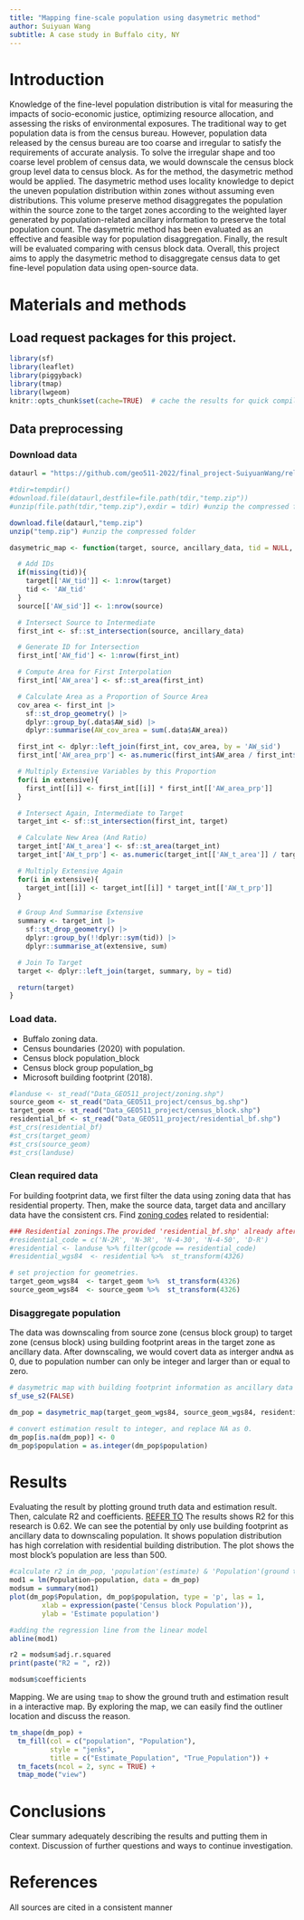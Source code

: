 ```yaml
---
title: "Mapping fine-scale population using dasymetric method"
author: Suiyuan Wang
subtitle: A case study in Buffalo city, NY
---
```


# Introduction

Knowledge of the fine-level population distribution is vital for measuring the impacts of socio-economic justice, optimizing resource allocation, and assessing the risks of environmental exposures. The traditional way to get population data is from the census bureau. However, population data released by the census bureau are too coarse and irregular to satisfy the requirements of accurate analysis. To solve the irregular shape and too coarse level problem of census data, we would downscale the census block group level data to census block. As for the method, the dasymetric method would be applied.  The dasymetric method uses locality knowledge to depict the uneven population distribution within zones without assuming even distributions. This volume preserve method disaggregates the population within the source zone to the target zones according to the weighted layer generated by population-related ancillary information to preserve the total population count. The dasymetric method has been evaluated as an effective and feasible way for population disaggregation. Finally, the result will be evaluated comparing with census block data. Overall, this project aims to apply the dasymetric method to disaggregate census data to get fine-level population data using open-source data.

# Materials and methods

## Load request packages for this project.
```r
library(sf)
library(leaflet)
library(piggyback)
library(tmap) 
library(lwgeom)
knitr::opts_chunk$set(cache=TRUE)  # cache the results for quick compiling
```

## Data preprocessing
### Download data 

```r
dataurl = "https://github.com/geo511-2022/final_project-SuiyuanWang/releases/download/v1.0.3/Data_GEO511_project.12.43.57.PM.zip"

#tdir=tempdir()
#download.file(dataurl,destfile=file.path(tdir,"temp.zip"))
#unzip(file.path(tdir,"temp.zip"),exdir = tdir) #unzip the compressed folder

download.file(dataurl,"temp.zip")
unzip("temp.zip") #unzip the compressed folder
```
```r
dasymetric_map <- function(target, source, ancillary_data, tid = NULL, extensive = NULL) {

  # Add IDs
  if(missing(tid)){
    target[['AW_tid']] <- 1:nrow(target)
    tid <- 'AW_tid'
  }
  source[['AW_sid']] <- 1:nrow(source)

  # Intersect Source to Intermediate
  first_int <- sf::st_intersection(source, ancillary_data)

  # Generate ID for Intersection
  first_int['AW_fid'] <- 1:nrow(first_int)

  # Compute Area for First Interpolation
  first_int['AW_area'] <- sf::st_area(first_int)

  # Calculate Area as a Proportion of Source Area
  cov_area <- first_int |>
    sf::st_drop_geometry() |>
    dplyr::group_by(.data$AW_sid) |>
    dplyr::summarise(AW_cov_area = sum(.data$AW_area))

  first_int <- dplyr::left_join(first_int, cov_area, by = 'AW_sid')
  first_int['AW_area_prp'] <- as.numeric(first_int$AW_area / first_int$AW_cov_area)

  # Multiply Extensive Variables by this Proportion
  for(i in extensive){
    first_int[[i]] <- first_int[[i]] * first_int[['AW_area_prp']]
  }

  # Intersect Again, Intermediate to Target
  target_int <- sf::st_intersection(first_int, target)

  # Calculate New Area (And Ratio)
  target_int['AW_t_area'] <- sf::st_area(target_int)
  target_int['AW_t_prp'] <- as.numeric(target_int[['AW_t_area']] / target_int[['AW_area']])

  # Multiply Extensive Again
  for(i in extensive){
    target_int[[i]] <- target_int[[i]] * target_int[['AW_t_prp']]
  }

  # Group And Summarise Extensive
  summary <- target_int |>
    sf::st_drop_geometry() |>
    dplyr::group_by(!!dplyr::sym(tid)) |>
    dplyr::summarise_at(extensive, sum)

  # Join To Target
  target <- dplyr::left_join(target, summary, by = tid)

  return(target)
}
```

### Load data.
* Buffalo zoning data.
* Census boundaries (2020) with population. 
 * Census block population_block
 * Census block group population_bg
* Microsoft building footprint (2018).
```r
#landuse <- st_read("Data_GEO511_project/zoning.shp") 
source_geom <- st_read("Data_GEO511_project/census_bg.shp")
target_geom <- st_read("Data_GEO511_project/census_block.shp")
residential_bf <- st_read("Data_GEO511_project/residential_bf.shp")
#st_crs(residential_bf)
#st_crs(target_geom)
#st_crs(source_geom)
#st_crs(landuse)
```

### Clean required data

For building footprint data, we first filter the data using zoning data that has residential property. Then, make the source data, target data and ancillary data have the consistent crs.
Find [zoning codes](https://data.buffalony.gov/Economic-Neighborhood-Development/Zoning/5843-jknb) related to residential:
```r
### Residential zonings.The provided 'residential_bf.shp' already after filter using ArcGIS pro.
#residential_code = c('N-2R', 'N-3R', 'N-4-30', 'N-4-50', 'D-R')
#residential <- landuse %>% filter(gcode == residential_code) 
#residential_wgs84  <- residential %>%  st_transform(4326) 

# set projection for geometries.
target_geom_wgs84  <- target_geom %>%  st_transform(4326) 
source_geom_wgs84  <- source_geom %>%  st_transform(4326) 
```

### Disaggregate population 
The data was downscaling from source zone (census block group) to target zone (census block) using building footprint areas in the target zone as ancillary data. After downscaling, we would covert data as interger and` NA` as 0, due to population number can only be integer and larger than or equal to zero.
```r
# dasymetric map with building footprint information as ancillary data
sf_use_s2(FALSE)

dm_pop = dasymetric_map(target_geom_wgs84, source_geom_wgs84, residential_bf, extensive = "population")

# convert estimation result to integer, and replace NA as 0.
dm_pop[is.na(dm_pop)] <- 0 
dm_pop$population = as.integer(dm_pop$population)
```

# Results

Evaluating the result by plotting ground truth data and estimation result. Then, calculate R2 and coefficients.
[REFER TO](https://lukemiller.org/index.php/2012/10/adding-p-values-and-r-squared-values-to-a-plot-using-expression/)
The results shows R2 for this research is 0.62. We can see the potential by only use building footprint as ancillary data to downscaling population. It shows population distribution has high correlation with residential building distribution.
The plot shows the most block's population are less than 500. 
```r
#calculate r2 in dm_pop, 'population'(estimate) & 'Population'(ground truth)
mod1 = lm(Population~population, data = dm_pop)
modsum = summary(mod1)
plot(dm_pop$Population, dm_pop$population, type = 'p', las = 1,
		xlab = expression(paste('Census block Population')),
		ylab = 'Estimate population')

#adding the regression line from the linear model
abline(mod1)
```

```r
r2 = modsum$adj.r.squared
print(paste("R2 = ", r2))
```

```r
modsum$coefficients
```

Mapping. We are using `tmap` to show the ground truth and estimation result in a interactive map. By exploring the map, we can easily find the outliner location and discuss the reason.
```r
tm_shape(dm_pop) +
  tm_fill(col = c("population", "Population"), 
          style = "jenks", 
          title = c("Estimate_Population", "True_Population")) + 
  tm_facets(ncol = 2, sync = TRUE) +
  tmap_mode("view")
```


# Conclusions

Clear summary adequately describing the results and putting them in context. Discussion of further questions and ways to continue investigation.

# References

All sources are cited in a consistent manner

